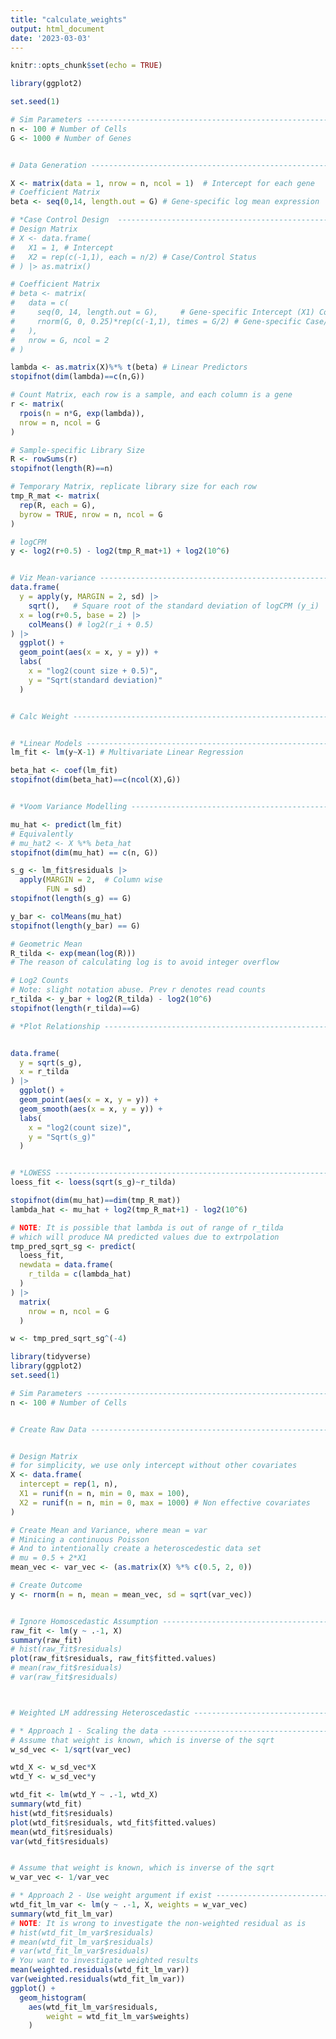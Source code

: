 ```yaml
---
title: "calculate_weights"
output: html_document
date: '2023-03-03'
---
```


```r
knitr::opts_chunk$set(echo = TRUE)
```


```r

library(ggplot2)

set.seed(1)

# Sim Parameters ----------------------------------------------------------
n <- 100 # Number of Cells
G <- 1000 # Number of Genes


# Data Generation ---------------------------------------------------------

X <- matrix(data = 1, nrow = n, ncol = 1)  # Intercept for each gene
# Coefficient Matrix
beta <- seq(0,14, length.out = G) # Gene-specific log mean expression

# *Case Control Design  ---------------------------------------------------
# Design Matrix
# X <- data.frame(
#   X1 = 1, # Intercept
#   X2 = rep(c(-1,1), each = n/2) # Case/Control Status
# ) |> as.matrix()

# Coefficient Matrix
# beta <- matrix(
#   data = c(
#     seq(0, 14, length.out = G),     # Gene-specific Intercept (X1) Coefficient
#     rnorm(G, 0, 0.25)*rep(c(-1,1), times = G/2) # Gene-specific Case/control (X2) Coefficient
#   ),
#   nrow = G, ncol = 2
# )

lambda <- as.matrix(X)%*% t(beta) # Linear Predictors
stopifnot(dim(lambda)==c(n,G))

# Count Matrix, each row is a sample, and each column is a gene
r <- matrix(
  rpois(n = n*G, exp(lambda)),
  nrow = n, ncol = G
)

# Sample-specific Library Size
R <- rowSums(r)
stopifnot(length(R)==n)

# Temporary Matrix, replicate library size for each row
tmp_R_mat <- matrix(
  rep(R, each = G),
  byrow = TRUE, nrow = n, ncol = G
)

# logCPM
y <- log2(r+0.5) - log2(tmp_R_mat+1) + log2(10^6)


# Viz Mean-variance -------------------------------------------------------
data.frame(
  y = apply(y, MARGIN = 2, sd) |>
    sqrt(),   # Square root of the standard deviation of logCPM (y_i)  
  x = log(r+0.5, base = 2) |> 
    colMeans() # log2(r_i + 0.5)
) |> 
  ggplot() +
  geom_point(aes(x = x, y = y)) +
  labs(
    x = "log2(count size + 0.5)",
    y = "Sqrt(standard deviation)"
  )


# Calc Weight -------------------------------------------------------------


# *Linear Models ----------------------------------------------------------
lm_fit <- lm(y~X-1) # Multivariate Linear Regression

beta_hat <- coef(lm_fit)
stopifnot(dim(beta_hat)==c(ncol(X),G))


# *Voom Variance Modelling -------------------------------------------------

mu_hat <- predict(lm_fit)
# Equivalently
# mu_hat2 <- X %*% beta_hat
stopifnot(dim(mu_hat) == c(n, G))

s_g <- lm_fit$residuals |> 
  apply(MARGIN = 2,  # Column wise
        FUN = sd)
stopifnot(length(s_g) == G)

y_bar <- colMeans(mu_hat)
stopifnot(length(y_bar) == G)

# Geometric Mean
R_tilda <- exp(mean(log(R)))
# The reason of calculating log is to avoid integer overflow

# Log2 Counts
# Note: slight notation abuse. Prev r denotes read counts
r_tilda <- y_bar + log2(R_tilda) - log2(10^6)
stopifnot(length(r_tilda)==G)

# *Plot Relationship -----------------------------------------------------


data.frame(
  y = sqrt(s_g),
  x = r_tilda
) |> 
  ggplot() +
  geom_point(aes(x = x, y = y)) +
  geom_smooth(aes(x = x, y = y)) +
  labs(
    x = "log2(count size)",
    y = "Sqrt(s_g)"
  )


# *LOWESS -----------------------------------------------------------------
loess_fit <- loess(sqrt(s_g)~r_tilda)

stopifnot(dim(mu_hat)==dim(tmp_R_mat))
lambda_hat <- mu_hat + log2(tmp_R_mat+1) - log2(10^6)

# NOTE: It is possible that lambda is out of range of r_tilda
# which will produce NA predicted values due to extrpolation
tmp_pred_sqrt_sg <- predict(
  loess_fit, 
  newdata = data.frame(
    r_tilda = c(lambda_hat)
  )
) |> 
  matrix(
    nrow = n, ncol = G
  )

w <- tmp_pred_sqrt_sg^(-4) 


```

```r

library(tidyverse)
library(ggplot2)
set.seed(1)

# Sim Parameters ----------------------------------------------------------
n <- 100 # Number of Cells


# Create Raw Data ---------------------------------------------------------


# Design Matrix
# for simplicity, we use only intercept without other covariates
X <- data.frame(
  intercept = rep(1, n),
  X1 = runif(n = n, min = 0, max = 100),
  X2 = runif(n = n, min = 0, max = 1000) # Non effective covariates
) 

# Create Mean and Variance, where mean = var
# Minicing a continuous Poisson
# And to intentionally create a heteroscedestic data set
# mu = 0.5 + 2*X1
mean_vec <- var_vec <- (as.matrix(X) %*% c(0.5, 2, 0))

# Create Outcome
y <- rnorm(n = n, mean = mean_vec, sd = sqrt(var_vec))


# Ignore Homoscedastic Assumption -------------------------------------------
raw_fit <- lm(y ~ .-1, X)
summary(raw_fit)
# hist(raw_fit$residuals)
plot(raw_fit$residuals, raw_fit$fitted.values)
# mean(raw_fit$residuals)
# var(raw_fit$residuals)



# Weighted LM addressing Heteroscedastic ------------------------------------

# * Approach 1 - Scaling the data -----------------------------------------
# Assume that weight is known, which is inverse of the sqrt
w_sd_vec <- 1/sqrt(var_vec)

wtd_X <- w_sd_vec*X
wtd_Y <- w_sd_vec*y

wtd_fit <- lm(wtd_Y ~ .-1, wtd_X)
summary(wtd_fit)
hist(wtd_fit$residuals)
plot(wtd_fit$residuals, wtd_fit$fitted.values)
mean(wtd_fit$residuals)
var(wtd_fit$residuals)


# Assume that weight is known, which is inverse of the sqrt
w_var_vec <- 1/var_vec

# * Approach 2 - Use weight argument if exist -----------------------------
wtd_fit_lm_var <- lm(y ~ .-1, X, weights = w_var_vec)
summary(wtd_fit_lm_var)
# NOTE: It is wrong to investigate the non-weighted residual as is
# hist(wtd_fit_lm_var$residuals)
# mean(wtd_fit_lm_var$residuals)
# var(wtd_fit_lm_var$residuals)
# You want to investigate weighted results
mean(weighted.residuals(wtd_fit_lm_var))
var(weighted.residuals(wtd_fit_lm_var))
ggplot() + 
  geom_histogram(
    aes(wtd_fit_lm_var$residuals,
        weight = wtd_fit_lm_var$weights)
    )

```



